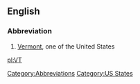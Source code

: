 ==English==

===Abbreviation===
#[[Vermont]], one of the United States

[[Category:Abbreviations]]
[[Category:US States]]
[[pl:VT]]